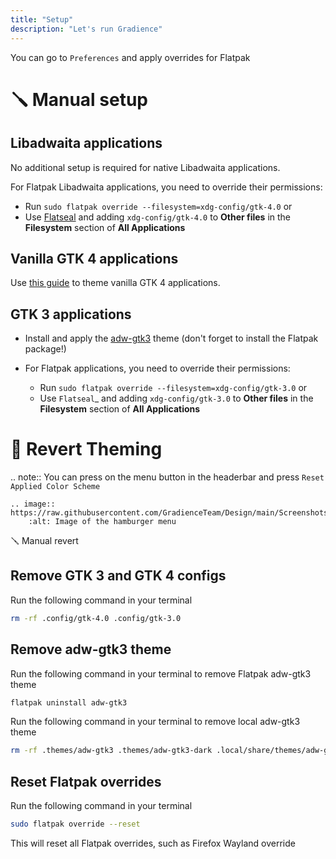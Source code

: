 ```yaml
---
title: "Setup"
description: "Let's run Gradience"
---
```


<Tip>You can go to `Preferences` and apply overrides for Flatpak</Tip>

# 🪛️ Manual setup


## Libadwaita applications


No additional setup is required for native Libadwaita applications.

For Flatpak Libadwaita applications, you need to override their permissions:

+ Run `sudo flatpak override --filesystem=xdg-config/gtk-4.0` or
+ Use [Flatseal](https://github.com/tchx84/Flatseal) and adding `xdg-config/gtk-4.0` to **Other files** in the **Filesystem** section of **All Applications**

## Vanilla GTK 4 applications

Use [this guide](https://github.com/lassekongo83/adw-gtk3/blob/main/gtk4.md) to theme vanilla GTK 4 applications.

## GTK 3 applications


- Install and apply the [adw-gtk3](https://github.com/lassekongo83/adw-gtk3#readme) theme (don't forget to install the Flatpak package!)
- For Flatpak applications, you need to override their permissions:

  - Run `sudo flatpak override --filesystem=xdg-config/gtk-3.0` or
  - Use `Flatseal`_ and adding `xdg-config/gtk-3.0` to **Other files** in the **Filesystem** section of **All Applications**


# 🔄 Revert Theming

.. note::
    You can press on the menu button in the headerbar and press `Reset Applied Color Scheme`

    .. image:: https://raw.githubusercontent.com/GradienceTeam/Design/main/Screenshots/hamburger_menu.png
        :alt: Image of the hamburger menu

🪛️ Manual revert


## Remove GTK 3 and GTK 4 configs


Run the following command in your terminal

```bash
rm -rf .config/gtk-4.0 .config/gtk-3.0
```

## Remove adw-gtk3 theme


Run the following command in your terminal to remove Flatpak adw-gtk3 theme

```bash
flatpak uninstall adw-gtk3
```

Run the following command in your terminal to remove local adw-gtk3 theme

```bash
rm -rf .themes/adw-gtk3 .themes/adw-gtk3-dark .local/share/themes/adw-gtk3 .local/share/themes/adw-gtk3-dark
```

## Reset Flatpak overrides


Run the following command in your terminal

```bash
sudo flatpak override --reset
```

<Warning>This will reset all Flatpak overrides, such as Firefox Wayland override</Warning>

